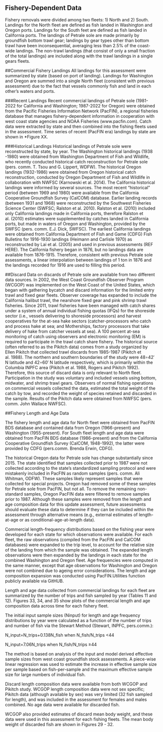 ## Fishery-Dependent Data
Fishery removals were divided among two fleets: 1) North and 2) South. Landings for the North fleet are defined as fish landed in Washington and Oregon ports. Landings for the South feet are defined as fish landed in California ports. The landings of Petrale sole are made primarily by groundfish bottom trawl gear; landings by gear types other than bottom trawl have been inconsequential, averaging less than 2.5% of the coast-wide landings. The non-trawl landings (that consist of only a small fraction of the total landings) are included along with the trawl landings in a single gears fleets.

##Commercial Fishery Landings
All landings for this assessment were summarized by state (based on port of landing). Landings for Washington and Oregon are summed into a single North fleet (consistent with previous assessment) due to the fact that vessels commonly fish and land in each other's waters and ports.

###Recent Landings
Recent commercial landings of Petrale sole (1981-2022 for California and Washington; 1987-2022 for Oregon) were obtained from the Pacific Fisheries Information Network (PacFIN), a regional fisheries database that manages fishery-dependent information in cooperation with west coast state agencies and NOAA Fisheries (www.pacfin.com). Catch data were extracted by state and then combined into the fishing fleets used in the assessment. Time series of recent (PacFIN era) landings by state are shown in *Figure XX. 

###Historical Landings
Historical landings of Petrale sole were reconstructed by state, by year. The Washington historical landings (1938 -1980) were obtained from Washington Department of Fish and Wildlife, who recently conducted historical catch reconstruction for Petrale sole (pers. comm. T. Tsou and G. Lippert, WDFW). The historical Oregon landings (1932-1986) were obtained from Oregon historical catch reconstruction, conducted by Oregon Department of Fish and Wildlife in collaboration with NWFSC (Karnowski et al. 2014). The California historical landings were informed by several sources. The most recent “historical” period (between 1969 and 1980) were available from the California Cooperative Groundfish Survey (CalCOM) database. Earlier landing records (between 1931 and 1968) were reconstructed by the Southwest Fisheries Science Center (SWFSC; Ralston et al. 2010). Ralston et al. (2010) included only California landings made in California ports, therefore Ralston et al. (2010) estimates were supplemented by catches landed in California ports, but made in waters of Oregon and Washington, provided by the SWFSC (pers. comm. E.J. Dick, SWFSC). The earliest California landings were obtained from California Department of Fish and Game (CDFG) Fish Bulletins for 1916-1930 landings (Heimann and Carlisle 1970) as reconstructed by Lai et al. (2005) and used in previous assessments (REF HERE). The California fishery began in 1876, but no landings data are available from 1876-1915. Therefore, consistent with previous Petrale sole assessments, a linear interpolation between landings of 1 ton in 1876 and the landings recorded for 1916 are used to filling this period.

##Discard
Data on discards of Petrale sole are available from two different data sources. In 2002, the West Coast Groundfish Observer Program (WCGOP) was implemented on the West Coast of the United States, which began with gathering bycatch and discard information for the limited entry trawl and fixed gear fleets. Observer coverage has expanded to include the California halibut trawl, the nearshore fixed gear and pink shrimp trawl fisheries. Since 2011, trawl fisheries have been managed with catch shares under a system of annual individual fishing quotas (IFQs) for the shoreside sector (i.e., vessels delivering to shoreside processors) and harvest cooperatives for the at-sea hake sectors (catcher-processors who catch and process hake at sea; and Motherships, factory processors that take delivery of hake from catcher vessels at sea). A 100 percent at-sea monitoring of catch using observers and electronic monitoring (EM) is required to participate in the trawl catch share fishery.
The historical source (often referred to as the Pikitch data) comes from a study organized by Ellen Pikitch that collected trawl discards from 1985-1987 (Pikitch et al. 1988). The northern and southern boundaries of the study were 48∘42′ N latitude and 42∘60′ N latitude respectively, which is primarily within the Columbia INPFC area (Pikitch et al. 1988, Rogers and Pikitch 1992). Therefore, this source of discard data is only relevant to North fleet. Participation in the study was voluntary and included vessels using bottom, midwater, and shrimp trawl gears. Observers of normal fishing operations on commercial vessels collected the data, estimated the total weight of the catch by tow, and recorded the weight of species retained and discarded in the sample. Results of the Pikitch data were obtained from NWFSC (pers. comm. John Wallace NWFSC). 

##Fishery Length and Age Data

The fishery length and age data for North fleet were obtained from PacFIN BDS database and contained data from Oregon (1966-present) and Washington (1955-present). For South fleet length and age data were obtained from PacFIN BDS database (1986-present) and from the California Cooperative Groundfish Survey (CalCOM, 1948-1992), the latter were provided by CDFG (pers.comm. Brenda Erwin, CDFG).

The historical Oregon data for Petrale sole has change substantially since 2015. The state identified that samples collected prior to 1987 were not collected according to the state's standardized sampling protocol and were mistakenly included in PacFIN as random samples
(pers. comm. Ali Whitman, ODFW). These samples likely represent samples that were collected for special projects. Oregon had removed some of these samples for Petrale sole from PacFIN, but not all. To remove the remaining non-standard samples, Oregon PacFIN data were filtered to remove samples prior to 1987. Although these samples were removed from the length and age composition data for this update assessment, future assessments should evaluate these data to determine if they can be included within the assessment through alternative means (e.g., external estimates of length-at-age or as conditional-age-at-length data).

Commercial length-frequency distributions based on the fishing year were developed for each state for which observations were available. For each fleet, the raw observations (compiled from the PacFIN and CalCOM databases) were expanded to the trip level, to account for the relative size of the landing from which the sample was obtained. The expanded length observations were then expanded by the landings in each state for the combined Washington and Oregon fleet. Age frequencies were computed in the same manner, except that age observations for Washington and Oregon were not combined due to ageing error considerations. The length and age composition expansion was conducted using PacFIN.Utilities function publicly available via GitHUB.

Length and age data collected from commercial landings for each fleet are summarized by the number of trips and fish sampled by year (Tables 11 and 12). Figures 33, 34, and 35 show plots of the commercial length and age composition data across time for each fishery fleet.

The initial input sample sizes (Ninput) for length and age frequency distributions by year were calculated as a function of the number of trips and number of fish via the Stewart Method
(Stewart, INPFC, pers.comm.): 

N_input=N_trips+0.138N_fish		when	N_fish/N_trips <44

N_input=7.06N_trips				when	N_fish/N_trips ≥44

The method is based on analysis of the input and model derived effective sample sizes from west coast groundfish stock assessments. A piece-wise linear regression was used to estimate the increase in effective sample size per sample based on fish-per-sample and the maximum effective sample size for large numbers of individual fish.

Discard length composition data were available from both WCGOP and Pikitch study. WCGOP length composition data were not sex specific; Pikitch data (although available by sex) was very limited (32 fish sampled for length), and was included in the assessment for females and males combined. No age data were available for discarded fish.

WCGOP also provided estimates of discard mean body weight, and these data were used in this assessment for each fishing fleets. The mean body weight of discarded fish are shown in Figures 29 - 32. 


